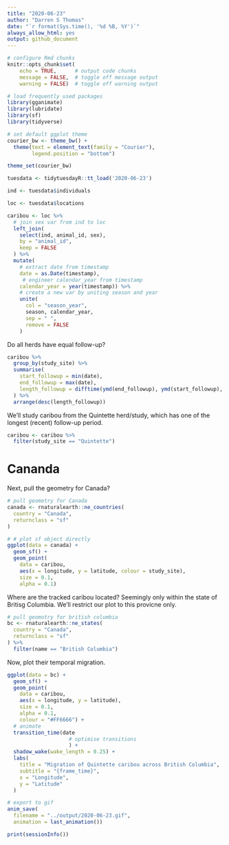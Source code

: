 ```yaml
---
title: "2020-06-23"
author: "Darren S Thomas"
date: "`r format(Sys.time(), '%d %B, %Y')`"
always_allow_html: yes
output: github_document
---
```


```r
# configure Rmd chunks
knitr::opts_chunk$set(
    echo = TRUE,      # output code chunks
    message = FALSE,  # toggle off message output 
    warning = FALSE)  # toggle off warning output

# load frequently used packages
library(gganimate)
library(lubridate)
library(sf)
library(tidyverse)

# set default ggplot theme
courier_bw <- theme_bw() +
  theme(text = element_text(family = "Courier"),
        legend.position = "bottom")

theme_set(courier_bw)
```

```r
tuesdata <- tidytuesdayR::tt_load('2020-06-23')

ind <- tuesdata$individuals

loc <- tuesdata$locations
```

```r
caribou <- loc %>% 
  # join sex var from ind to loc
  left_join(
    select(ind, animal_id, sex),
    by = "animal_id",
    keep = FALSE
  ) %>% 
  mutate(
    # extract date from timestamp
    date = as.Date(timestamp),
     # engineer calendar_year from timestamp
    calendar_year = year(timestamp)) %>% 
    # create a new var by uniting season and year
    unite(
      col = "season_year",
      season, calendar_year,
      sep = " ",
      remove = FALSE
    )
```

Do all herds have equal follow-up?

```r
caribou %>% 
  group_by(study_site) %>% 
  summarise(
    start_followup = min(date),
    end_followup = max(date),
    length_followup = difftime(ymd(end_followup), ymd(start_followup), units = "days")
  ) %>% 
  arrange(desc(length_followup))
```

We'll study caribou from the Quintette herd/study, which has one of the longest (recent) follow-up period.

```r
caribou <- caribou %>% 
  filter(study_site == "Quintette")
```

# Cananda

Next, pull the geometry for Canada?
```r
# pull geometry for Canada
canada <- rnaturalearth::ne_countries(
  country = "Canada",
  returnclass = "sf"
)
```

```r
# # plot sf object directly
ggplot(data = canada) +
  geom_sf() +
  geom_point(
    data = caribou, 
    aes(x = longitude, y = latitude, colour = study_site),
    size = 0.1,
    alpha = 0.1)
```

Where are the tracked caribou located? Seemingly only within the state of Britisg Columbia. We'll restrict our plot to this provicne only.

```r
# pull geomotry for british columbia
bc <- rnaturalearth::ne_states(
  country = "Canada",
  returnclass = "sf"
) %>% 
  filter(name == "British Columbia")
```

Now, plot their temporal migration.

```r
ggplot(data = bc) +
  geom_sf() +
  geom_point(
    data = caribou, 
    aes(x = longitude, y = latitude),
    size = 0.1,
    alpha = 0.1,
    colour = "#FF6666") +
  # animate
  transition_time(date
                    # optimise transitions
                    ) +
  shadow_wake(wake_length = 0.25) +
  labs(
    title = "Migration of Quintette caribou across British Columbia",
    subtitle = "{frame_time}",
    x = "Longitude",
    y = "Latitude"
  )
```

```r
# export to gif
anim_save(
  filename = "../output/2020-06-23.gif",
  animation = last_animation())
```

```r
print(sessionInfo())
```